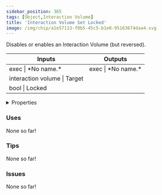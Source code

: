 ```yaml
---
sidebar_position: 365
tags: [Object,Interaction Volume]
title: 'Interaction Volume Set Locked'
image: /img/chip/a1e57113-f0b5-45c5-b1e0-95163674daa4.svg
---
```


Disables or enables an Interaction Volume (but reversed).



<IChip uuid="a1e57113-f0b5-45c5-b1e0-95163674daa4"/>

<table><thead><tr><th>Inputs</th><th>Outputs</th></tr></thead><tbody><tr><td>exec | *No name.*</td><td>exec | *No name.*</td></tr><tr><td>interaction volume | Target</td><td /></tr><tr><td>bool | Locked</td><td /></tr></tbody></table>

<details>
  <summary>Properties</summary>
  <div>
    <div>
    <table>
      <tbody>
        <tr>
          <td>Is beta required?</td>
          <td>No</td>
        </tr>
        <tr>
          <td>Is chip a trolling risk?</td>
          <td>No</td>
        </tr>
        <tr>
          <td>Is chip a role assignment risk?</td>
          <td>No</td>
        </tr>
        <tr>
          <td>Chip UUID</td>
          <td>a1e57113-f0b5-45c5-b1e0-95163674daa4</td>
        </tr>
        <tr>
          <td>Room availability</td>
          <td>Available everywhere</td>
        </tr>
      </tbody>
    </table>
    </div>
  </div>
</details>

### Uses

None so far!

### Tips

None so far!

### Issues

None so far!